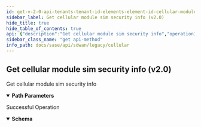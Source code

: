```yaml
---
id: get-v-2-0-api-tenants-tenant-id-elements-element-id-cellular-modules-cellular-module-id-sim-security-sim-security-id
sidebar_label: Get cellular module sim security info (v2.0)
hide_title: true
hide_table_of_contents: true
api: {"description":"Get cellular module sim security info","operationId":"get-v2.0-api-tenants-tenant_id-elements-element_id-cellular_modules-cellular_module_id-sim_security-sim_security_id","parameters":[{"description":"Tenant Id","in":"path","name":"tenant_id","required":true,"schema":{"description":"Tenant Id","type":"string"}},{"description":"Element Id","in":"path","name":"element_id","required":true,"schema":{"description":"Element Id","type":"string"}},{"description":"Cellular Module Id","in":"path","name":"cellular_module_id","required":true,"schema":{"description":"Cellular Module Id","type":"string"}},{"description":"sim_security Id","in":"path","name":"sim_security_id","required":true,"schema":{"description":"Sim Security Id","type":"string"}}],"responses":{"200":{"content":{"application/json":{"schema":{"properties":{"description":{"description":"Description: Size(max = 256, error = DESCRIPTION_EXCEEDS_LIMIT: Description length exceeds limit, min = 0) ","type":"string"},"id":{"description":"Id","type":"string"},"name":{"description":"Name: Required(error = NAME_REQD: Please provide resource name.) Size(max = 128, error = NAME_EXCEEDS_LIMIT: Name of the resource exceeds limit., min = 0) ","type":"string"},"pin":{"description":"Pin: Size(max = 256, error = SIM_SECURITY_CONFIG_INVALID_PIN: Sim security invalid pin - Null pin allowed. For non-null pin, must be numeric with minimum 4 and maximum 8 digits, and must be sent as a base64 encoded string., min = 0) ","type":"string"},"remove_pin":{"description":"Remove Pin: Required(error = SIM_SECURITY_CONFIG_REMOVE_PIN_REQD: Sim security remove pin required. Must be false when pin is non-null and must be true when pin is null.) ","type":"boolean"},"slot_number":{"description":"Slot Number: NotNull(error = SIM_SECURITY_CONFIG_SLOT_NUMBER_REQD: Sim slot number required.) ","format":"int32","type":"integer"},"tags":{"description":"Tags: ListString(allowDuplicate = false, allowEmpty = true, allowNull = true, length = 128, listMaxSize = 10, error = INVALID_TAG: Maximum 10 Unique tags of length 1024 each are allowed, noTrim = false, regex = [^,\\\\s]+, required = false) ","items":{"description":"Tags","type":"string"},"type":"array"}},"required":["remove_pin","slot_number","name"]}}},"description":"Successful Operation"}},"tags":["Cellular"],"method":"get","path":"/v2.0/api/tenants/{tenant_id}/elements/{element_id}/cellular_modules/{cellular_module_id}/sim_security/{sim_security_id}","info":{"contact":{},"description":"List of APIs used to manage the cellular device, services, APN profiles, and modules.","title":"Cellular","version":"Latest"},"postman":{"name":"Get cellular module sim security info (v2.0)","description":{"content":"Get cellular module sim security info","type":"text/plain"},"url":{"path":["v2.0","api","tenants",":tenant_id","elements",":element_id","cellular_modules",":cellular_module_id","sim_security",":sim_security_id"],"host":["{{baseUrl}}"],"query":[],"variable":[{"disabled":false,"description":{"content":"(Required) Tenant Id","type":"text/plain"},"type":"any","value":"","key":"tenant_id"},{"disabled":false,"description":{"content":"(Required) Element Id","type":"text/plain"},"type":"any","value":"","key":"element_id"},{"disabled":false,"description":{"content":"(Required) Cellular Module Id","type":"text/plain"},"type":"any","value":"","key":"cellular_module_id"},{"disabled":false,"description":{"content":"(Required) sim_security Id","type":"text/plain"},"type":"any","value":"","key":"sim_security_id"}]},"header":[{"key":"Accept","value":"application/json"}],"method":"GET"}}
sidebar_class_name: "get api-method"
info_path: docs/sase/api/sdwan/legacy/cellular
---
```



## Get cellular module sim security info (v2.0)



Get cellular module sim security info

<details style={{"marginBottom":"1rem"}} data-collapsed={false} open={true}><summary style={{}}><strong>Path Parameters</strong></summary><div><ul><ParamsItem className={"paramsItem"} param={{"description":"Tenant Id","in":"path","name":"tenant_id","required":true,"schema":{"description":"Tenant Id","type":"string"}}}></ParamsItem><ParamsItem className={"paramsItem"} param={{"description":"Element Id","in":"path","name":"element_id","required":true,"schema":{"description":"Element Id","type":"string"}}}></ParamsItem><ParamsItem className={"paramsItem"} param={{"description":"Cellular Module Id","in":"path","name":"cellular_module_id","required":true,"schema":{"description":"Cellular Module Id","type":"string"}}}></ParamsItem><ParamsItem className={"paramsItem"} param={{"description":"sim_security Id","in":"path","name":"sim_security_id","required":true,"schema":{"description":"Sim Security Id","type":"string"}}}></ParamsItem></ul></div></details><div><ApiTabs><TabItem label={"200"} value={"200"}><div>

Successful Operation

</div><div><MimeTabs groupId={"mime-type"}><TabItem label={"application/json"} value={"application/json"}><SchemaTabs groupId={"schema-tabs"}><TabTtem label={"Schema"} value={"Schema"}><details style={{}} data-collapsed={false} open={true}><summary style={{"textAlign":"left"}}><strong>Schema</strong></summary><div style={{"textAlign":"left","marginLeft":"1rem"}}></div><ul style={{"marginLeft":"1rem"}}><SchemaItem collapsible={false} name={"description"} required={false} schemaDescription={"Description: Size(max = 256, error = DESCRIPTION_EXCEEDS_LIMIT: Description length exceeds limit, min = 0) "} schemaName={"string"} qualifierMessage={undefined} defaultValue={undefined}></SchemaItem><SchemaItem collapsible={false} name={"id"} required={false} schemaDescription={"Id"} schemaName={"string"} qualifierMessage={undefined} defaultValue={undefined}></SchemaItem><SchemaItem collapsible={false} name={"name"} required={false} schemaDescription={"Name: Required(error = NAME_REQD: Please provide resource name.) Size(max = 128, error = NAME_EXCEEDS_LIMIT: Name of the resource exceeds limit., min = 0) "} schemaName={"string"} qualifierMessage={undefined} defaultValue={undefined}></SchemaItem><SchemaItem collapsible={false} name={"pin"} required={false} schemaDescription={"Pin: Size(max = 256, error = SIM_SECURITY_CONFIG_INVALID_PIN: Sim security invalid pin - Null pin allowed. For non-null pin, must be numeric with minimum 4 and maximum 8 digits, and must be sent as a base64 encoded string., min = 0) "} schemaName={"string"} qualifierMessage={undefined} defaultValue={undefined}></SchemaItem><SchemaItem collapsible={false} name={"remove_pin"} required={false} schemaDescription={"Remove Pin: Required(error = SIM_SECURITY_CONFIG_REMOVE_PIN_REQD: Sim security remove pin required. Must be false when pin is non-null and must be true when pin is null.) "} schemaName={"boolean"} qualifierMessage={undefined} defaultValue={undefined}></SchemaItem><SchemaItem collapsible={false} name={"slot_number"} required={false} schemaDescription={"Slot Number: NotNull(error = SIM_SECURITY_CONFIG_SLOT_NUMBER_REQD: Sim slot number required.) "} schemaName={"int32"} qualifierMessage={undefined} defaultValue={undefined}></SchemaItem><SchemaItem collapsible={false} name={"tags"} required={false} schemaDescription={"Tags: ListString(allowDuplicate = false, allowEmpty = true, allowNull = true, length = 128, listMaxSize = 10, error = INVALID_TAG: Maximum 10 Unique tags of length 1024 each are allowed, noTrim = false, regex = [^,\\\\s]+, required = false) "} schemaName={"string[]"} qualifierMessage={undefined} defaultValue={undefined}></SchemaItem></ul></details></TabTtem></SchemaTabs></TabItem></MimeTabs></div></TabItem></ApiTabs></div>
      